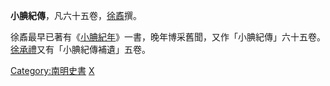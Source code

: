 {{Unreferenced|time=2021-12-28T03:57:51+00:00}}
'''小腆紀傳'''，凡六十五卷，[[徐鼒|徐鼒]]撰。

徐鼒最早已著有《[[小腆紀年|小腆紀年]]》一書，晚年博采舊聞，又作「小腆紀傳」六十五卷。[[徐承禮|徐承禮]]又有「小腆紀傳補遺」五卷。

[[Category:南明史書|Category:南明史書]]
[[Category:紀傳體|X]]

{{historical-book-stub}}